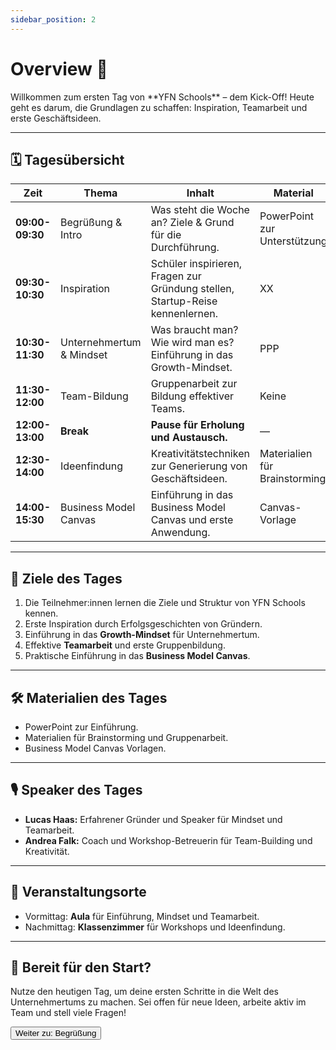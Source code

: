 ```yaml
---
sidebar_position: 2
---
```


# Overview 🚀

<Admonition type="info" icon="🎯">
  Willkommen zum ersten Tag von **YFN Schools** – dem Kick-Off!  
  Heute geht es darum, die Grundlagen zu schaffen: Inspiration, Teamarbeit und erste Geschäftsideen.
</Admonition>

---

## 🗓️ **Tagesübersicht**

| **Zeit**     | **Thema**              | **Inhalt**                                                                 | **Material**               | **Speaker**   | **Betreuer**   | **Ort**        |
|--------------|-------------------------|----------------------------------------------------------------------------|----------------------------|--------------|--------------|---------------|
| **09:00-09:30** | Begrüßung & Intro       | Was steht die Woche an? Ziele & Grund für die Durchführung.                 | PowerPoint zur Unterstützung | Lucas Haas   | Andrea Falk   | Aula          |
| **09:30-10:30** | Inspiration            | Schüler inspirieren, Fragen zur Gründung stellen, Startup-Reise kennenlernen. | XX                         | XX           | Andrea Falk   | Aula          |
| **10:30-11:30** | Unternehmertum & Mindset | Was braucht man? Wie wird man es? Einführung in das Growth-Mindset.         | PPP                        | Lucas Haas   | Andrea Falk   | Aula          |
| **11:30-12:00** | Team-Bildung           | Gruppenarbeit zur Bildung effektiver Teams.                                 | Keine                      | Lucas Haas   | Andrea Falk   | Aula          |
| **12:00-13:00** | **Break**              | **Pause für Erholung und Austausch.**                                       | —                          | —            | —            | —             |
| **12:30-14:00** | Ideenfindung           | Kreativitätstechniken zur Generierung von Geschäftsideen.                   | Materialien für Brainstorming | —            | —            | Klassenzimmer |
| **14:00-15:30** | Business Model Canvas  | Einführung in das Business Model Canvas und erste Anwendung.                | Canvas-Vorlage             | —            | —            | Klassenzimmer |

---

## 🎯 **Ziele des Tages**

1. Die Teilnehmer:innen lernen die Ziele und Struktur von YFN Schools kennen.  
2. Erste Inspiration durch Erfolgsgeschichten von Gründern.  
3. Einführung in das **Growth-Mindset** für Unternehmertum.  
4. Effektive **Teamarbeit** und erste Gruppenbildung.  
5. Praktische Einführung in das **Business Model Canvas**.  

---

## 🛠️ **Materialien des Tages**

- PowerPoint zur Einführung.  
- Materialien für Brainstorming und Gruppenarbeit.  
- Business Model Canvas Vorlagen.  

---

## 🎙️ **Speaker des Tages**

- **Lucas Haas:** Erfahrener Gründer und Speaker für Mindset und Teamarbeit.  
- **Andrea Falk:** Coach und Workshop-Betreuerin für Team-Building und Kreativität.  

---

## 📍 **Veranstaltungsorte**

- Vormittag: **Aula** für Einführung, Mindset und Teamarbeit.  
- Nachmittag: **Klassenzimmer** für Workshops und Ideenfindung.  

---

## 🚀 **Bereit für den Start?**

Nutze den heutigen Tag, um deine ersten Schritte in die Welt des Unternehmertums zu machen. Sei offen für neue Ideen, arbeite aktiv im Team und stell viele Fragen!

<Button destination="/roadmap/docs/startup-basics/yfn-school/day1/meet&great">
  Weiter zu: Begrüßung
</Button>